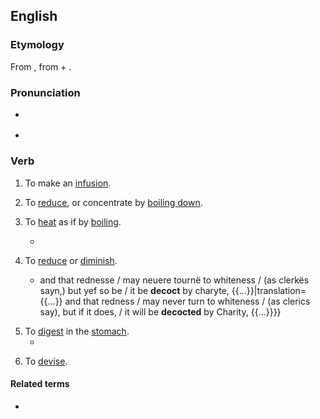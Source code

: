 ==English==

===Etymology===
{{PIE root|en|pekʷ}}
From {{der|en|la|decoquō||I [[boil down]]}}, from {{m|la|de-}} + {{m|la|coquō||I cook}}.

===Pronunciation===
* {{a|UK}} {{IPA|en|/dɪˈkɒkt/}}
* {{a|GA}} {{IPA|en|/dəˈkɑkt/}}

===Verb===
{{en-verb}}

# {{lb|en|cooking}} To make an [[infusion]].
# {{lb|en|cooking}} To [[reduce]], or concentrate by [[boil down|boiling down]].
# {{lb|en|figurative}} To [[heat]] as if by [[boil]]ing.
#* {{RQ:Shakespeare Henry 5|III|v|80|1|Can [[sodden|ſodden]] Water, / A [[drench|Drench]] for [[surrein'd|ſur-reyn’d]] [[jade#Etymology 2|Iades]], their Barly broth, / '''Decoct''' their cold blood to ſuch valiant heat?}}
# {{lb|en|figurative}} To [[reduce]] or [[diminish]].
#* {{quote-book|enm|year=1426|author={{w|John Lydgate}}, transl.|editor=F. J. Furnivall|title=The Pilgrimage of the Life of Man|type=translation|original=Le pèlerinage de la vie humaine|by={{w|Guillaume de Deguileville}}|publisher=K. Paul, Trench, Trübner & co.|year_published=1904|page=655|passage={{...}} and that rednesse / may neuere tournë to whiteness / (as clerkës sayn,) but yef so be / it be '''decoct''' by charyte, {{...}}|translation={{...}} and that redness / may never turn to whiteness / (as clerics say), but if it does, / it will be '''decocted''' by Charity, {{...}}}}
# To [[digest]] in the [[stomach]].
#* {{quote-book|en|year=a. 1626|author={{w|Sir John Davies}}|title=The Original, Nature, and Immortality of the Soul|publisher=R. & A. Foulis|year_published=1759|page=46|pageurl=https://books.google.com/books?id=-PlWAAAAcAAJ&pg=PA46|passage=Here ſhe [the body] attracts, and there ſhe doth retain; / There ſhe '''decocts''', and doth the food prepare; / There ſhe diſtributes it to ev’ry vein, / There ſhe expels what ſhe may fitly ſpare.}}
# {{lb|en|transitive}} To [[devise]]. <!--Chambers 1908-->

====Related terms====
* {{l|en|decoction}}